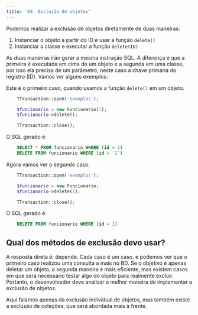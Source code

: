 ```yaml
---
title: '04. Exclusão de objetos'
---
```


Podemos realizar a exclusão de objetos diretamente de duas maneiras:

1.	Instanciar o objeto a partir do ID e usar a função `delete()`
2.	Instanciar a classe e executar a função `delete(ID)`

As duas maneiras irão gerar a mesma instrução SQL. A diferença é que a primeira é executada em cima de um objeto e a segunda em uma classe, por isso ela precisa de um parâmetro, neste caso a chave primária do registro (ID). Vamos ver alguns exemplos:

Este é o primeiro caso, quando usamos a função `delete()` em um objeto.

```php
    TTransaction::open('exemplos');

    $funcionario = new Funcionario(1);
    $funcionario->delete();

    TTransaction::close();
```

O SQL gerado é:

```sql
    SELECT * FROM funcionario WHERE (id = 1)  
    DELETE FROM funcionario WHERE (id = '1')
```

Agora vamos ver o segundo caso.

```php
    TTransaction::open('exemplos');

    $funcionario = new Funcionario;
    $funcionario->delete(1);

    TTransaction::close();
```

O SQL gerado é:

```sql
    DELETE FROM funcionario WHERE (id = 1)
```

## Qual dos métodos de exclusão devo usar?

A resposta direta é: depende. Cada caso é um caso, e podemos ver que o primeiro caso realizou uma consulta a mais no BD. Se o objetivo é apenas deletar um objeto, a segunda maneira é mais eficiente, mas existem casos em que será necessário testar algo do objeto para realmente excluir. Portanto, o desenvolvedor deve analisar a melhor maneira de implementar a exclusão de objetos.

Aqui falamos apenas da exclusão individual de objetos, mas também existe a exclusão de coleções, que será abordada mais à frente.

